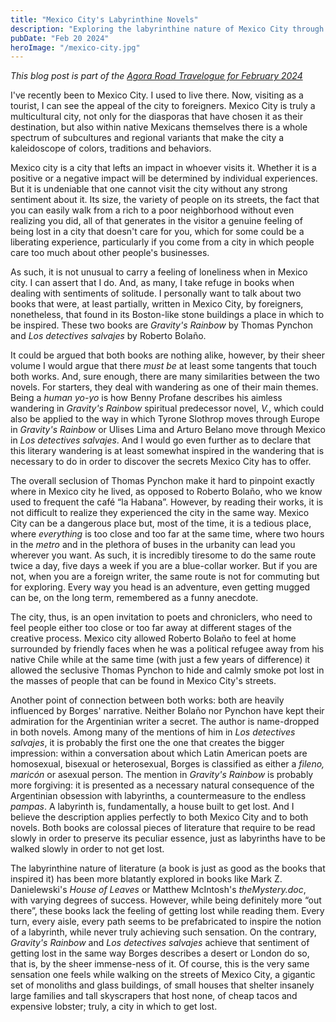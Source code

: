 ```yaml
---
title: "Mexico City's Labyrinthine Novels"
description: "Exploring the labyrinthine nature of Mexico City through the lens of two monumental novels: _Gravity's Rainbow_ and _Los detectives salvajes_"
pubDate: "Feb 20 2024"
heroImage: "/mexico-city.jpg"
---
```


_This blog post is part of the [Agora Road Travelogue for February 2024](https://forum.agoraroad.com/index.php?threads/agora-road-travelogue-february-24.6409/)_

I've recently been to Mexico City. I used to live there. Now, visiting as a tourist, I can see the appeal of the
city to foreigners. Mexico City is truly a multicultural city, not only for the diasporas that have chosen it as
their destination, but also within native Mexicans themselves there is a whole spectrum of subcultures and
regional variants that make the city a kaleidoscope of colors, traditions and behaviors.

Mexico city is a city that lefts an impact in whoever visits it. Whether it is a positive or a negative impact
will be determined by individual experiences. But it is undeniable that one cannot visit the city without any
strong sentiment about it. Its size, the variety of people on its streets, the fact that you can easily walk from
a rich to a poor neighborhood without even realizing you did, all of that generates in the visitor a genuine
feeling of being lost in a city that doesn't care for you, which for some could be a liberating experience,
particularly if you come from a city in which people care too much about other people's businesses.

As such, it is not unusual to carry a feeling of loneliness when in Mexico city. I can assert that I do. And, as
many, I take refuge in books when dealing with sentiments of solitude. I personally want to talk about two books
that were, at least partially, written in Mexico City, by foreigners, nonetheless, that found in its Boston-like
stone buildings a place in which to be inspired. These two books are _Gravity's Rainbow_ by Thomas Pynchon
and _Los detectives salvajes_ by Roberto Bolaño.

It could be argued that both books are nothing alike, however, by their sheer volume I would argue that there
_must be_ at least some tangents that touch both works. And, sure enough, there are many similarities between
the two novels. For starters, they deal with wandering as one of their main themes. Being a _human yo-yo_ is
how Benny Profane describes his aimless wandering in _Gravity's Rainbow_ spiritual predecessor novel,
_V._, which could also be applied to the way in which Tyrone Slothrop moves through Europe in _Gravity's
Rainbow_ or Ulises Lima and Arturo Belano move through Mexico in _Los detectives salvajes_. And I
would go even further as to declare that this literary wandering is at least somewhat inspired in the wandering
that is necessary to do in order to discover the secrets Mexico City has to offer.

The overall seclusion of Thomas Pynchon make it hard to pinpoint exactly where in Mexico city he lived, as
opposed to Roberto Bolaño, who we know used to frequent the café “la Habana”. However, by reading their works, it
is not difficult to realize they experienced the city in the same way. Mexico City can be a dangerous place but,
most of the time, it is a tedious place, where _everything_ is too close and too far at the same time, where
two hours in the _metro_ and in the plethora of buses in the urbanity can lead you wherever you want. As
such, it is incredibly tiresome to do the same route twice a day, five days a week if you are a blue-collar
worker. But if you are not, when you are a foreign writer, the same route is not for commuting but for exploring.
Every way you head is an adventure, even getting mugged can be, on the long term, remembered as a funny anecdote.

The city, thus, is an open invitation to poets and chroniclers, who need to feel people either too close or too
far away at different stages of the creative process. Mexico city allowed Roberto Bolaño to feel at home
surrounded by friendly faces when he was a political refugee away from his native Chile while at the same time
(with just a few years of difference) it allowed the seclusive Thomas Pynchon to hide and calmly smoke pot lost in
the masses of people that can be found in Mexico City's streets.

Another point of connection between both works: both are heavily influenced by Borges' narrative. Neither Bolaño
nor Pynchon have kept their admiration for the Argentinian writer a secret. The author is name-dropped in both
novels. Among many of the mentions of him in _Los detectives salvajes_, it is probably the first one the one
that creates the bigger impression: within a conversation about which Latin American poets are homosexual,
bisexual or heterosexual, Borges is classified as either a _fileno, maricón_ or asexual person.
The mention in _Gravity's Rainbow_ is probably more forgiving: it is presented as a necessary natural
consequence of the Argentinian obsession with labyrinths, a countermeasure to the endless _pampas_. A
labyrinth is, fundamentally, a house built to get lost. And I believe the description applies perfectly to both
Mexico City and to both novels. Both books are colossal pieces of literature that require to be read slowly in
order to preserve its peculiar essence, just as labyrinths have to be walked slowly in order to not get lost.

The labyrinthine nature of literature (a book is just as good as the books that inspired it) has been more
blatantly explored in books like Mark Z. Danielewski's _House of Leaves_ or Matthew McIntosh's
_theMystery.doc_, with varying degrees of success. However, while being definitely more “out there”, these
books lack the feeling of getting lost while reading them. Every turn, every aisle, every path seems to be
prefabricated to inspire the notion of a labyrinth, while never truly achieving such sensation. On the contrary,
_Gravity's Rainbow_ and _Los detectives salvajes_ achieve that sentiment of getting lost in the same way
Borges describes a desert or London do so, that is, by the sheer immense-ness of it. Of course, this is the very
same sensation one feels while walking on the streets of Mexico City, a gigantic set of monoliths and glass
buildings, of small houses that shelter insanely large families and tall skyscrapers that host none, of cheap
tacos and expensive lobster; truly, a city in which to get lost.
